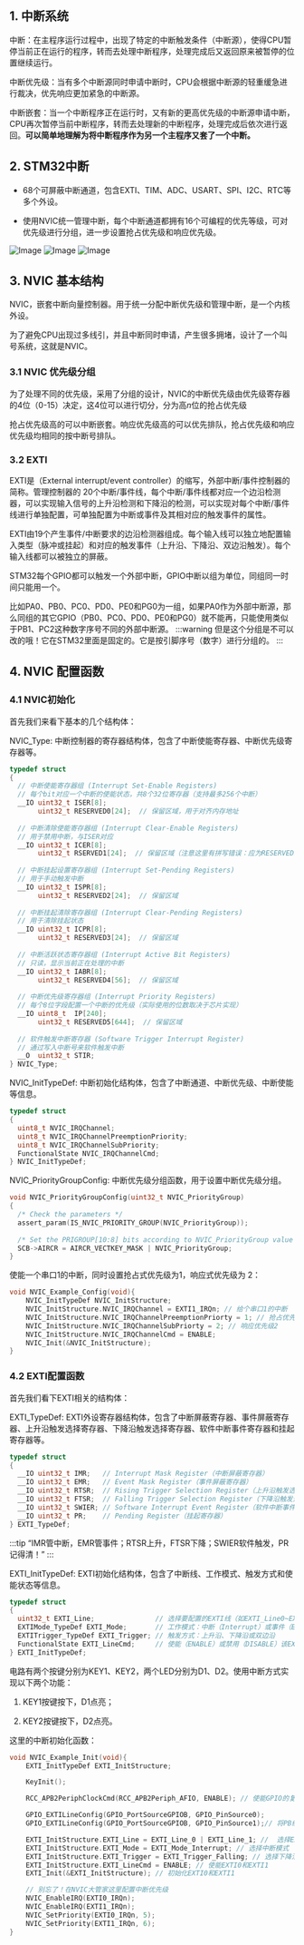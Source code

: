 ## 1. 中断系统

中断：在主程序运行过程中，出现了特定的中断触发条件（中断源），使得CPU暂停当前正在运行的程序，转而去处理中断程序，处理完成后又返回原来被暂停的位置继续运行。

中断优先级：当有多个中断源同时申请中断时，CPU会根据中断源的轻重缓急进行裁决，优先响应更加紧急的中断源。

中断嵌套：当一个中断程序正在运行时，又有新的更高优先级的中断源申请中断，CPU再次暂停当前中断程序，转而去处理新的中断程序，处理完成后依次进行返回。**可以简单地理解为将中断程序作为另一个主程序又套了一个中断。**

## 2. STM32中断

- 68个可屏蔽中断通道，包含EXTI、TIM、ADC、USART、SPI、I2C、RTC等多个外设。

- 使用NVIC统一管理中断，每个中断通道都拥有16个可编程的优先等级，可对优先级进行分组，进一步设置抢占优先级和响应优先级。

![Image](https://github.com/user-attachments/assets/c2f3cd5e-4960-493d-8676-72af498fce33)
![Image](https://github.com/user-attachments/assets/b125fded-a958-417c-898e-6e9979043855)
![Image](https://github.com/user-attachments/assets/267d7843-0515-4bd0-834c-43c3a92ae384)



## 3. NVIC 基本结构

NVIC，嵌套中断向量控制器。用于统一分配中断优先级和管理中断，是一个内核外设。

为了避免CPU出现过多线引，并且中断同时申请，产生很多拥堵，设计了一个叫号系统，这就是NVIC。

### 3.1 NVIC 优先级分组

为了处理不同的优先级，采用了分组的设计，NVIC的中断优先级由优先级寄存器的4位（0-15）决定，这4位可以进行切分，分为高$n$位的抢占优先级

抢占优先级高的可以中断嵌套。响应优先级高的可以优先排队，抢占优先级和响应优先级均相同的按中断号排队。

### 3.2 EXTI

EXTI是（External interrupt/event controller）的缩写，外部中断/事件控制器的简称。管理控制器的 20个中断/事件线，每个中断/事件线都对应一个边沿检测器，可以实现输入信号的上升沿检测和下降沿的检测，可以实现对每个中断/事件线进行单独配置，可单独配置为中断或事件及其相对应的触发事件的属性。

EXTI由19个产生事件/中断要求的边沿检测器组成。每个输入线可以独立地配置输入类型（脉冲或挂起）和对应的触发事件（上升沿、下降沿、双边沿触发）。每个输入线都可以被独立的屏蔽。

STM32每个GPIO都可以触发一个外部中断，GPIO中断以组为单位，同组同一时间只能用一个。

比如PA0、PB0、PC0、PD0、PE0和PG0为一组，如果PA0作为外部中断源，那么同组的其它GPIO（PB0、PC0、PD0、PE0和PG0）就不能再，只能使用类似于PB1、PC2这种数字序号不同的外部中断源。
:::warning
但是这个分组是不可以改的哦！它在STM32里面是固定的。它是按引脚序号（数字）进行分组的。
:::

## 4. NVIC 配置函数

### 4.1 NVIC初始化

首先我们来看下基本的几个结构体：

NVIC_Type:  中断控制器的寄存器结构体，包含了中断使能寄存器、中断优先级寄存器等。

```C
typedef struct
{
  // 中断使能寄存器组 (Interrupt Set-Enable Registers)
  // 每个bit对应一个中断的使能状态，共8个32位寄存器（支持最多256个中断）
  __IO uint32_t ISER[8];                      
       uint32_t RESERVED0[24];  // 保留区域，用于对齐内存地址
                                   
  // 中断清除使能寄存器组 (Interrupt Clear-Enable Registers)
  // 用于禁用中断，与ISER对应
  __IO uint32_t ICER[8];                      
       uint32_t RSERVED1[24];  // 保留区域（注意这里有拼写错误：应为RESERVED1）                                    
  
  // 中断挂起设置寄存器组 (Interrupt Set-Pending Registers)
  // 用于手动触发中断
  __IO uint32_t ISPR[8];                      
       uint32_t RESERVED2[24];  // 保留区域                                   
  
  // 中断挂起清除寄存器组 (Interrupt Clear-Pending Registers)
  // 用于清除挂起状态
  __IO uint32_t ICPR[8];                      
       uint32_t RESERVED3[24];  // 保留区域                                   
  
  // 中断活跃状态寄存器组 (Interrupt Active Bit Registers)
  // 只读，显示当前正在处理的中断
  __IO uint32_t IABR[8];                      
       uint32_t RESERVED4[56];  // 保留区域                                   
  
  // 中断优先级寄存器组 (Interrupt Priority Registers)
  // 每个8位字段配置一个中断的优先级（实际使用的位数取决于芯片实现）
  __IO uint8_t  IP[240];                      
       uint32_t RESERVED5[644];  // 保留区域                                  
  
  // 软件触发中断寄存器 (Software Trigger Interrupt Register)
  // 通过写入中断号来软件触发中断
  __O  uint32_t STIR;                         
} NVIC_Type;
```

NVIC_InitTypeDef:  中断初始化结构体，包含了中断通道、中断优先级、中断使能等信息。

```C
typedef struct
{
  uint8_t NVIC_IRQChannel;                    
  uint8_t NVIC_IRQChannelPreemptionPriority;  
  uint8_t NVIC_IRQChannelSubPriority;         
  FunctionalState NVIC_IRQChannelCmd;         
} NVIC_InitTypeDef;
```

NVIC_PriorityGroupConfig:  中断优先级分组函数，用于设置中断优先级分组。

```C
void NVIC_PriorityGroupConfig(uint32_t NVIC_PriorityGroup)
{
  /* Check the parameters */
  assert_param(IS_NVIC_PRIORITY_GROUP(NVIC_PriorityGroup));
  
  /* Set the PRIGROUP[10:8] bits according to NVIC_PriorityGroup value */
  SCB->AIRCR = AIRCR_VECTKEY_MASK | NVIC_PriorityGroup;
}
```
使能一个串口1的中断，同时设置抢占式优先级为1，响应式优先级为 2：
```C
void NVIC_Example_Config(void){
    NVIC_InitTypeDef NVIC_InitStructure;
    NVIC_InitStructure.NVIC_IRQChannel = EXTI1_IRQn; // 给个串口1的中断
    NVIC_InitStructure.NVIC_IRQChannelPreemptionPriorty = 1; // 抢占优先级1
    NVIC_InitStructure.NVIC_IRQChannelSubPriorty = 2; // 响应优先级2
    NVIC_InitStructure.NVIC_IRQChannelCmd = ENABLE;
    NVIC_Init(&NVIC_InitStructure);
}
```

### 4.2 EXTI配置函数

首先我们看下EXTI相关的结构体：

EXTI_TypeDef:  EXTI外设寄存器结构体，包含了中断屏蔽寄存器、事件屏蔽寄存器、上升沿触发选择寄存器、下降沿触发选择寄存器、软件中断事件寄存器和挂起寄存器等。

```C
typedef struct
{
  __IO uint32_t IMR;   // Interrupt Mask Register（中断屏蔽寄存器）
  __IO uint32_t EMR;   // Event Mask Register（事件屏蔽寄存器）
  __IO uint32_t RTSR;  // Rising Trigger Selection Register（上升沿触发选择寄存器）
  __IO uint32_t FTSR;  // Falling Trigger Selection Register（下降沿触发选择寄存器）
  __IO uint32_t SWIER; // Software Interrupt Event Register（软件中断事件寄存器）
  __IO uint32_t PR;    // Pending Register（挂起寄存器）
} EXTI_TypeDef;
```

:::tip
“IMR管中断，EMR管事件；RTSR上升，FTSR下降；SWIER软件触发，PR记得清！”
:::

EXTI_InitTypeDef: EXTI初始化结构体，包含了中断线、工作模式、触发方式和使能状态等信息。

```C
typedef struct
{
  uint32_t EXTI_Line;               // 选择要配置的EXTI线（如EXTI_Line0~EXTI_Line15）
  EXTIMode_TypeDef EXTI_Mode;       // 工作模式：中断（Interrupt）或事件（Event）
  EXTITrigger_TypeDef EXTI_Trigger; // 触发方式：上升沿、下降沿或双边沿
  FunctionalState EXTI_LineCmd;     // 使能（ENABLE）或禁用（DISABLE）该EXTI线
} EXTI_InitTypeDef;
```

电路有两个按键分别为KEY1、KEY2，两个LED分别为D1、D2。使用中断方式实现以下两个功能：

1. KEY1按键按下，D1点亮；

2. KEY2按键按下，D2点亮。

这里的中断初始化函数：

```C
void NVIC_Example_Init(void){
    EXTI_InitTypeDef EXTI_InitStructure;

    KeyInit();

    RCC_APB2PeriphClockCmd(RCC_APB2Periph_AFIO, ENABLE); // 使能GPIO的复用时钟功能，因为配置外部中断的寄存器（AFIO_EXTICRx）之前要先打开AFIO时钟。

    GPIO_EXTILineConfig(GPIO_PortSourceGPIOB, GPIO_PinSource0);
    GPIO_EXTILineConfig(GPIO_PortSourceGPIOB, GPIO_PinSource1);// 将PB组对应的IO口映射到外部中断的EXTI0和EXTI1上。

    EXTI_InitStructure.EXTI_Line = EXTI_Line_0 | EXTI_Line_1; //  选择EXTI0和EXTI1
    EXTI_InitStructure.EXTI_Mode = EXTI_Mode_Interrupt; // 选择中断模式
    EXTI_InitStructure.EXTI_Trigger = EXTI_Trigger_Falling; // 选择下降沿触发
    EXTI_InitStructure.EXTI_LineCmd = ENABLE; // 使能EXTI0和EXTI1
    EXTI_Init(&EXTI_InitStructure); // 初始化EXTI0和EXTI1

    // 别忘了！在NVIC大管家这里配置中断优先级
    NVIC_EnableIRQ(EXTI0_IRQn);
    NVIC_EnableIRQ(EXTI1_IRQn);
    NVIC_SetPriority(EXTI0_IRQn, 5);
    NVIC_SetPriority(EXTI1_IRQn, 6);
}
```